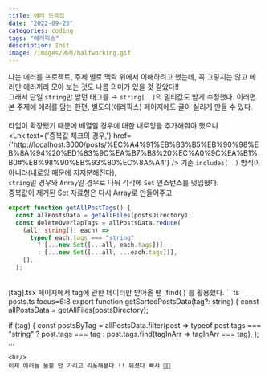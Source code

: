 ```yaml
---
title: 에러 모음집
date: "2022-09-25"
categories: coding
tags: "에러픽스"
description: Init
image: /images/에러/halfworking.gif
---
```


나는 에러를 프로젝트, 주제 별로 맥락 위에서 이해하려고 했는데, 꼭 그렇지는 않고 에러만 에러끼리 모아 보는 것도 나름 의미가 있을 것 같았다!!  
그래서 단일 `string`만 받던 태그를 → `string[  ]`의 멀티값도 받게 수정했다. 이러면 본 주제에 에러를 담는 한편, 별도의(에러픽스) 페이지에도 글이 실리게 만들 수 있다.  
<br/>
타입이 확장됐기 때문에 배열일 경우에 대한 내로잉을 추가해줘야 했으니
<br/>
<Lnk text={'중복값 체크의 경우,'} href={'http://localhost:3000/posts/%EC%A4%91%EB%B3%B5%EB%90%98%EB%8A%94%20%ED%83%9C%EA%B7%B8%20%EC%A0%9C%EA%B1%B0#%EB%98%90%EB%93%80%EC%8A%A4'} /> 기존 `includes(  )` 방식이 아니라(내로잉 때문에 지저분해진다),  
`string`일 경우와 `Array`일 경우로 나눠 각각에 `Set` 인스턴스를 덧입혔다.  
중복값이 제거된 Set 자료형은 다시 Array로 만들어주고

```ts posts.ts focus=5:7
export function getAllPostTags() {
  const allPostsData = getAllFiles(postsDirectory);
  const deleteOverlapTags = allPostsData.reduce(
    (all: string[], each) =>
      typeof each.tags === "string"
        ? [...new Set([...all, each.tags])]
        : [...new Set([...all, ...each.tags])],
    [],
  );
```
<br/>
[tag].tsx 페이지에서 tag에 관한 데이터만 받아올 땐 `find(  )`를 활용했다.
```ts posts.ts focus=6:8
export function getSortedPostsData(tag?: string) {
  const allPostsData = getAllFiles(postsDirectory);

  if (tag) {
    const postsByTag = allPostsData.filter(post =>
      typeof post.tags === "string"
        ? post.tags === tag
        : post.tags.find(tagInArr => tagInArr === tag),
    );
...
```
<br/>
이제 에러들 물불 안 가리고 리폿해본다.!! 뒤졌다 빠샤 🥊🥊